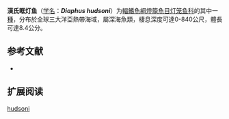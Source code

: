 {{Speciesbox
| name = 漢氏眶灯鱼
| status = NE
| status_system = IUCN3.1
| image = 
| genus = Diaphus
| species = hudsoni
| authority = Zurbrigg & Scott, 1976
| synonyms = 
}}

'''漢氏眶灯鱼'''（[[学名|学名]]：'''''Diaphus hudsoni'''''）为[[輻鰭魚綱|輻鰭魚綱]][[燈籠魚目|燈籠魚目]][[灯笼鱼科|灯笼鱼科]]的其中一[[種|種]]，分布於全球三大洋亞熱帶海域，屬深海魚類，棲息深度可達0-840公尺，體長可達8.4公分。

== 参考文献 ==
{{refbegin}}
*{{FishBase_species|genus=Diaphus|species=hudsoni|year=2012|month=1}}
{{refend}}

==扩展阅读==
{{refbegin}}
{{Wikispecies-inline|Diaphus hudsoni|漢氏眶灯鱼}}
{{refend}}
{{Taxonbar|from=Q3766843}}

[[Category:眶灯鱼属|hudsoni]]


{{灯笼鱼目小作品}}